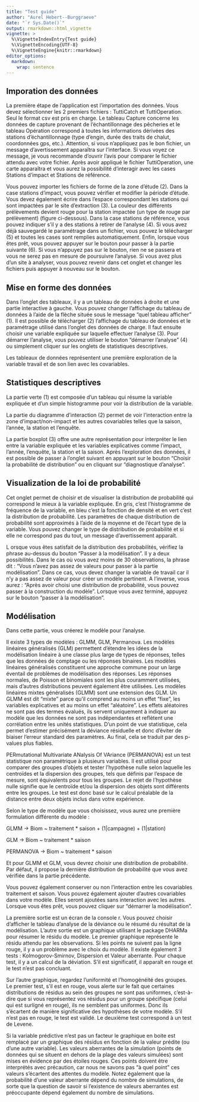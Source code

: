 ```yaml
---
title: "Test guide"
author: "Aurel Hebert--Burggraeve"
date: "`r Sys.Date()`"
output: rmarkdown::html_vignette
vignette: >
  %\VignetteIndexEntry{Test guide}
  %\VignetteEncoding{UTF-8}
  %\VignetteEngine{knitr::rmarkdown}
editor_options: 
  markdown: 
    wrap: sentence
---
```


## Imporation des données

La première étape de l'application est l'importation des données.
Vous devez sélectionner les 2 premiers fichiers : TuttiCatch et TuttiOperation.
Seul le format csv est pris en charge.
Le tableau Capture concerne les données de capture provenant de l'échantillonnage des pêcheries et le tableau Opération correspond à toutes les informations dérivées des stations d'échantillonnage (type d'engin, durée des traits de chalut, coordonnées gps, etc.).
Attention, si vous n'appliquez pas le bon fichier, un message d'avertissement apparaîtra sur l'interface.
Si vous voyez ce message, je vous recommande d'ouvrir l'avis pour comparer le fichier attendu avec votre fichier.
Après avoir appliqué le fichier TuttiOperation, une carte apparaîtra et vous aurez la possibilité d'interagir avec les cases Stations d'impact et Stations de référence.

Vous pouvez importer les fichiers de forme de la zone d'étude (2).
Dans la case stations d'impact, vous pouvez vérifier et modifier la période d'étude.
Vous devez également écrire dans l'espace correspondant les stations qui sont impactées par le site d'extraction (3).
La couleur des différents prélèvements devient rouge pour la station impactée (un type de rouge par prélèvement) (figure ci-dessous).
Dans la case stations de référence, vous pouvez indiquer s'il y a des stations à retirer de l'analyse (4).
Si vous avez déjà sauvegardé le paramétrage dans un fichier, vous pouvez le télécharger (5) et toutes les cases sont remplies automatiquement.
Enfin, lorsque vous êtes prêt, vous pouvez appuyer sur le bouton pour passer à la partie suivante (6).
Si vous n'appuyez pas sur le bouton, rien ne se passera et vous ne serez pas en mesure de poursuivre l'analyse.
Si vous avez plus d'un site à analyser, vous pouvez revenir dans cet onglet et changer les fichiers puis appuyer à nouveau sur le bouton.

## Mise en forme des données

Dans l'onglet des tableaux, il y a un tableau de données à droite et une partie interactive à gauche.
Vous pouvez changer l'affichage du tableau de données à l'aide de la flèche située sous le message "quel tableau afficher" (1).
Il est possible de télécharger (2) l'affichage du tableau de données et le paramétrage utilisé dans l'onglet des données de charge.
Il faut ensuite choisir une variable expliquée sur laquelle effectuer l'analyse (3).
Pour démarrer l'analyse, vous pouvez utiliser le bouton "démarrer l'analyse" (4) ou simplement cliquer sur les onglets de statistiques descriptives.

Les tableaux de données représentent une première exploration de la variable travail et de son lien avec les covariables.

## Statistiques descriptives

La partie verte (1) est composée d'un tableau qui résume la variable expliquée et d'un simple histogramme pour voir la distribution de la variable.

La partie du diagramme d'interaction (2) permet de voir l'interaction entre la zone d'impact/non-impact et les autres covariables telles que la saison, l'année, la station et l'enquête.

La partie boxplot (3) offre une autre représentation pour interpréter le lien entre la variable expliquée et les variables explicatives comme l'impact, l'année, l'enquête, la station et la saison.
Après l'exploration des données, il est possible de passer à l'onglet suivant en appuyant sur le bouton "Choisir la probabilité de distribution" ou en cliquant sur "diagnostique d'analyse".

## Visualization de la loi de probabilité

Cet onglet permet de choisir et de visualiser la distribution de probabilité qui correspond le mieux à la variable expliquée.
En gris, c'est l'histogramme de fréquence de la variable, en bleu c'est la fonction de densité et en vert c'est la distribution de probabilité.
Les paramètres de chaque distribution de probabilité sont approximés à l'aide de la moyenne et de l'écart type de la variable.
Vous pouvez changer le type de distribution de probabilité et si elle ne correspond pas du tout, un message d'avertissement apparaît.

L orsque vous êtes satisfait de la distribution des probabilités, vérifiez la phrase au-dessus du bouton "Passer à la modélisation".
Il y a deux possibilités.
Dans le cas où vous avez moins de 30 observations, la phrase dit : "Vous n'avez pas assez de valeurs pour passer à la partie modélisation".
Dans ce cas, vous devez changer la variable de travail car il n'y a pas assez de valeur pour créer un modèle pertinent.
A l'inverse, vous aurez : "Après avoir choisi une distribution de probabilité, vous pouvez passer à la construction du modèle".
Lorsque vous avez terminé, appuyez sur le bouton "passer à la modélisation".

## Modélisation

Dans cette partie, vous créerez le modèle pour l'analyse.

Il existe 3 types de modèles : GLMM, GLM, Permanova.
Les modèles linéaires généralisés (GLM) permettent d'étendre les idées de la modélisation linéaire à une classe plus large de types de réponses, telles que les données de comptage ou les réponses binaires.
Les modèles linéaires généralisés constituent une approche commune pour un large éventail de problèmes de modélisation des réponses.
Les réponses normales, de Poisson et binomiales sont les plus couramment utilisées, mais d'autres distributions peuvent également être utilisées.
Les modèles linéaires mixtes généralisés (GLMM) sont une extension des GLM.
Un GLMM est dit "mixte" parce qu'il comprend au moins un effet "fixe", les variables explicatives et au moins un effet "aléatoire".
Les effets aléatoires ne sont pas des termes évalués, ils servent uniquement à indiquer au modèle que les données ne sont pas indépendantes et reflètent une corrélation entre les unités statistiques.
D'un point de vue statistique, cela permet d'estimer précisément la déviance résiduelle et donc d'éviter de biaiser l'erreur standard des paramètres.
Au final, cela se traduit par des p-values plus fiables.

PERmutational Multivariate ANalysis Of VAriance (PERMANOVA) est un test statistique non paramétrique à plusieurs variables.
Il est utilisé pour comparer des groupes d'objets et tester l'hypothèse nulle selon laquelle les centroïdes et la dispersion des groupes, tels que définis par l'espace de mesure, sont équivalents pour tous les groupes.
Le rejet de l'hypothèse nulle signifie que le centroïde et/ou la dispersion des objets sont différents entre les groupes.
Le test est donc basé sur le calcul préalable de la distance entre deux objets inclus dans votre expérience.

Selon le type de modèle que vous choisissez, vous aurez une première formulation différente du modèle :

GLMM → Biom \~ traitement \* saison + (1\|campagne) + (1\|station)

GLM → Biom \~ traitement \* saison

PERMANOVA → Biom \~ traitement \* saison

Et pour GLMM et GLM, vous devrez choisir une distribution de probabilité.
Par défaut, il propose la dernière distribution de probabilité que vous avez vérifiée dans la partie précédente.

Vous pouvez également conserver ou non l'interaction entre les covariables traitement et saison.
Vous pouvez également ajouter d'autres covariables dans votre modèle.
Elles seront ajoutées sans interaction avec les autres.
Lorsque vous êtes prêt, vous pouvez cliquer sur "démarrer la modélisation".

La première sortie est un écran de la console r.
Vous pouvez choisir d'afficher le tableau d'analyse de la déviance ou le résumé du résultat de la modélisation.
L'autre sortie est un graphique utilisant le package DHARMa pour résumer le résidu du modèle.
Le premier graphique représente le résidu attendu par les observations.
Si les points ne suivent pas la ligne rouge, il y a un problème avec le choix du modèle.
Il existe également 3 tests : Kolmogorov-Smirnov, Dispersion et Valeur aberrante.
Pour chaque test, il y a un calcul de la déviation.
S'il est significatif, il apparaît en rouge et le test n'est pas concluant.

Sur l'autre graphique, regardez l'uniformité et l'homogénéité des groupes.
Le premier test, s'il est en rouge, vous alerte sur le fait que certaines distributions de résidus au sein des groupes ne sont pas uniformes, c'est-à-dire que si vous représentez vos résidus pour un groupe spécifique (celui qui est surligné en rouge), ils ne semblent pas uniformes.
Donc ils s'écartent de manière significative des hypothèses de votre modèle.
S'il n'est pas en rouge, le test est validé.
Le deuxième test correspond à un test de Levene.

Si la variable prédictive n'est pas un facteur le graphique en boite est remplacé par un graphique des résidus en fonction de la valeur prédite (ou d'une autre variable).
Les valeurs aberrantes de la simulation (points de données qui se situent en dehors de la plage des valeurs simulées) sont mises en évidence par des étoiles rouges.
Ces points doivent être interprétés avec précaution, car nous ne savons pas "à quel point" ces valeurs s'écartent des attentes du modèle.
Notez également que la probabilité d'une valeur aberrante dépend du nombre de simulations, de sorte que la question de savoir si l'existence de valeurs aberrantes est préoccupante dépend également du nombre de simulations.
